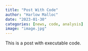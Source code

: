 ```yaml
---
title: "Post With Code"
author: "Harlow Malloc"
date: "2023-01-30"
categories: [news, code, analysis]
image: "image.jpg"
---
```


This is a post with executable code.
